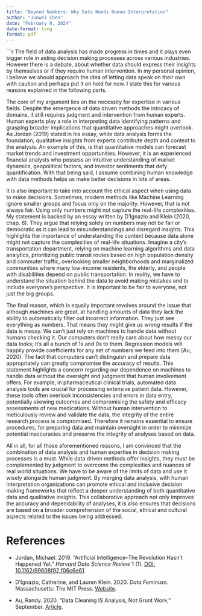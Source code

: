 ---
title: "Beyond Numbers: Why Data Needs Human Interpretation"
author: "Junwei Chen"
date: "February 8, 2024"
date-format: long
format: pdf
---

```{r}
The field of data analysis has made progress in times and it plays even bigger role in aiding decision making processes across various industries. However there is a debate, about whether data should express their insights by themselves or if they require human intervention. In my personal opinion, I believe we should approach the idea of letting data speak on their own with caution and perhaps put it on hold for now. I state this for various reasons explained in the following parts.


The core of my argument lies on the necessity for expertise in various fields. Despite the emergence of data driven methods the intricacy of domains, it still requires judgment and intervention from human experts. Human experts play a role in interpreting data identifying patterns and grasping broader implications that quantitative approaches might overlook. As Jordan (2019) stated in his essay, while data analysis forms the foundation, qualitative insights from experts contribute depth and context to the analysis. An example of this, is that quantitative models can forecast market trends and investment opportunities. However, it is an experienced financial analysts who possess an intuitive understanding of market dynamics, geopolitical factors, and investor sentiments that defy quantification. With that being said, I assume combining human knowledge with data methods helps us make better decisions in lots of areas.


It is also important to take into account the ethical aspect when using data to make decisions. Sometimes, modern methods like Machine Learning ignore smaller groups and focus only on the majority. However, that is not always fair. Using only numbers might not capture the real-life complexities. My statement is backed by an essay written by D’Ignazio and Klein (2020, chap. 6). They argue that relying solely on numbers may not be fair or democratic as it can lead to misunderstandings and disregard insights. This highlights the importance of understanding the context because data alone might not capture the complexities of real-life situations. 
Imagine a city's transportation department, relying on machine learning algorithms and data analytics, prioritizing public transit routes based on high population density and commuter traffic, overlooking smaller neighborhoods and marginalized communities where many low-income residents, the elderly, and people with disabilities depend on public transportation. In reality, we have to understand the situation behind the data to avoid making mistakes and to include everyone's perspective. It is important to be fair to everyone, not just the big groups.


The final reason, which is equally important revolves around the issue that although machines are great, at handling amounts of data they lack the ability to automatically filter out incorrect information.  They just see everything as numbers. That means they might give us wrong results if the data is messy. We can't just rely on machines to handle data without humans checking it. Our computers don't really care about how messy our data looks; it's all a bunch of 1s and 0s to them. Regression models will happily provide coefficients for any set of numbers we feed into them (Au, 2020). The fact that computers can’t distinguish and prepare data appropriately can greatly compromise the accuracy of results. This statement highlights a concern regarding our dependence on machines to handle data without the oversight and judgment that human involvement offers. For example, in pharmaceutical clinical trials, automated data analysis tools are crucial for processing extensive patient data. However, these tools often overlook inconsistencies and errors in data entry, potentially skewing outcomes and compromising the safety and efficacy assessments of new medications. Without human intervention to meticulously review and validate the data, the integrity of the entire research process is compromised. Therefore it remains essential to ensure procedures, for preparing data and maintain oversight in order to minimize potential inaccuracies and preserve the integrity of analyses based on data.


All in all, for all those aforementioned reasons, I am convinced that the combination of data analysis and human expertise in decision making processes is a must. While data driven methods offer insights, they must be complemented by judgment to overcome the complexities and nuances of real world situations. We have to be aware of the limits of data and use it wisely alongside human judgment. By merging data analysis, with human interpretation organizations can promote ethical and inclusive decision making frameworks that reflect a deeper understanding of both quantitative data and qualitative insights. This collaborative approach not only improves the accuracy and dependability of analyses, it is also ensures that decisions are based on a broader comprehension of the social, ethical and cultural aspects related to the issues being addressed.



# References

- Jordan, Michael. 2019. “Artificial Intelligence–The Revolution Hasn’t Happened Yet.” *Harvard Data Science Review* 1 (1). [DOI: 10.1162/99608f92.f06c6e61](https://doi.org/10.1162/99608f92.f06c6e61).

- D’Ignazio, Catherine, and Lauren Klein. 2020. *Data Feminism*. Massachusetts: The MIT Press. [Website](https://data-feminism.mitpress.mit.edu).

- Au, Randy. 2020. “Data Cleaning IS Analysis, Not Grunt Work,” September. [Article](https://counting.substack.com/p/data-cleaning-is-analysis-not-grunt).

